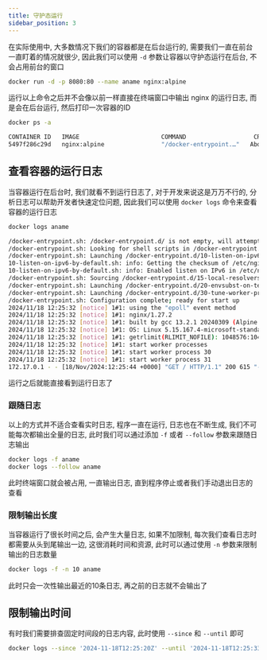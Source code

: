 ```yaml
---
title: 守护态运行
sidebar_position: 3
---
```


在实际使用中, 大多数情况下我们的容器都是在后台运行的, 需要我们一直在前台一直盯着的情况就很少, 因此我们可以使用 `-d` 参数让容器以守护态运行在后台, 不会占用前台的窗口

```bash
docker run -d -p 8080:80 --name aname nginx:alpine
```

运行以上命令之后并不会像以前一样直接在终端窗口中输出 nginx 的运行日志, 而是会在后台运行, 然后打印一次容器的ID

```bash
docker ps -a
```

```bash
CONTAINER ID   IMAGE                       COMMAND                   CREATED              STATUS                      PORTS                    NAMES
5497f286c29d   nginx:alpine                "/docker-entrypoint.…"   About a minute ago   Up About a minute           0.0.0.0:8080->80/tcp     aname
```

## 查看容器的运行日志

当容器运行在后台时, 我们就看不到运行日志了, 对于开发来说这是万万不行的, 分析日志可以帮助开发者快速定位问题, 因此我们可以使用 `docker logs` 命令来查看容器的运行日志

```bash
docker logs aname
```

```bash
/docker-entrypoint.sh: /docker-entrypoint.d/ is not empty, will attempt to perform configuration
/docker-entrypoint.sh: Looking for shell scripts in /docker-entrypoint.d/
/docker-entrypoint.sh: Launching /docker-entrypoint.d/10-listen-on-ipv6-by-default.sh
10-listen-on-ipv6-by-default.sh: info: Getting the checksum of /etc/nginx/conf.d/default.conf
10-listen-on-ipv6-by-default.sh: info: Enabled listen on IPv6 in /etc/nginx/conf.d/default.conf
/docker-entrypoint.sh: Sourcing /docker-entrypoint.d/15-local-resolvers.envsh
/docker-entrypoint.sh: Launching /docker-entrypoint.d/20-envsubst-on-templates.sh
/docker-entrypoint.sh: Launching /docker-entrypoint.d/30-tune-worker-processes.sh
/docker-entrypoint.sh: Configuration complete; ready for start up
2024/11/18 12:25:32 [notice] 1#1: using the "epoll" event method
2024/11/18 12:25:32 [notice] 1#1: nginx/1.27.2
2024/11/18 12:25:32 [notice] 1#1: built by gcc 13.2.1 20240309 (Alpine 13.2.1_git20240309) 
2024/11/18 12:25:32 [notice] 1#1: OS: Linux 5.15.167.4-microsoft-standard-WSL2
2024/11/18 12:25:32 [notice] 1#1: getrlimit(RLIMIT_NOFILE): 1048576:1048576
2024/11/18 12:25:32 [notice] 1#1: start worker processes
2024/11/18 12:25:32 [notice] 1#1: start worker process 30
2024/11/18 12:25:32 [notice] 1#1: start worker process 31
172.17.0.1 - - [18/Nov/2024:12:25:44 +0000] "GET / HTTP/1.1" 200 615 "-" "Mozilla/5.0 (Windows NT 10.0; Win64; x64) AppleWebKit/537.36 (KHTML, like Gecko) Chrome/131.0.0.0 Safari/537.36 Edg/131.0.0.0" "-"
```

运行之后就能直接看到运行日志了

### 跟随日志

以上的方式并不适合查看实时日志, 程序一直在运行, 日志也在不断生成, 我们不可能每次都输出全量的日志, 此时我们可以通过添加 `-f` 或者 `--follow` 参数来跟随日志输出

```bash
docker logs -f aname
docker logs --follow aname
```

此时终端窗口就会被占用, 一直输出日志, 直到程序停止或者我们手动退出日志的查看

### 限制输出长度

当容器运行了很长时间之后, 会产生大量日志, 如果不加限制, 每次我们查看日志时都需要从头到尾输出一边, 这很消耗时间和资源, 此时可以通过使用 `-n` 参数来限制输出的日志数量

```bash
docker logs -f -n 10 aname
```

此时只会一次性输出最近的10条日志, 再之前的日志就不会输出了

## 限制输出时间

有时我们需要排查固定时间段的日志内容, 此时使用 `--since` 和 `--until` 即可

```bash
docker logs --since '2024-11-18T12:25:20Z' --until '2024-11-18T12:25:33Z' aname
```

